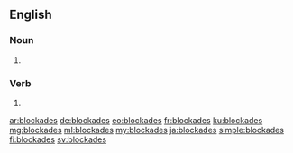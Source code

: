 ==English==

===Noun===
{{head|en|plural}}

# {{plural of|blockade|lang=en}}

===Verb===
{{head|en}}

# {{en-third-person singular of|blockade}}

[[ar:blockades]]
[[de:blockades]]
[[eo:blockades]]
[[fr:blockades]]
[[ku:blockades]]
[[mg:blockades]]
[[ml:blockades]]
[[my:blockades]]
[[ja:blockades]]
[[simple:blockades]]
[[fi:blockades]]
[[sv:blockades]]